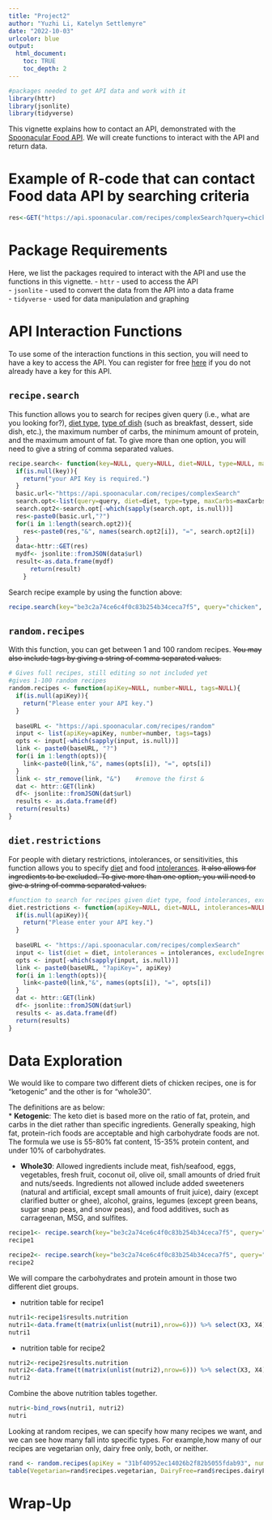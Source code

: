```yaml
---
title: "Project2"
author: "Yuzhi Li, Katelyn Settlemyre"
date: "2022-10-03"
urlcolor: blue
output: 
  html_document:
    toc: TRUE
    toc_depth: 2
---
```


```r
#packages needed to get API data and work with it
library(httr)
library(jsonlite)
library(tidyverse)
```
This vignette explains how to contact an API, demonstrated with the [Spoonacular Food API](https://spoonacular.com/food-api). We will create functions to interact with the API and return data. 

# Example of R-code that can contact Food data API by searching criteria

```r
res<-GET("https://api.spoonacular.com/recipes/complexSearch?query=chicken&maxFat=60&number=5&apiKey=be3c2a74ce6c4f0c83b254b34ceca7f5")
```

# Package Requirements

Here, we list the packages required to interact with the API and use the functions in this vignette.
- `httr` \- used to access the API  
- `jsonlite` \- used to convert the data from the API into a data frame  
- `tidyverse` \- used for data manipulation and graphing

# API Interaction Functions
To use some of the interaction functions in this section, you will need to have a key to access the API. You can register for free [here](https://spoonacular.com/food-api/console#Dashboard) if you do not already have a key for this API.

## `recipe.search`
This function allows you to search for recipes given query (i.e., what are you looking for?), [diet type](https://spoonacular.com/food-api/docs#Diets), [type of dish](https://spoonacular.com/food-api/docs#Meal-Types) (such as breakfast, dessert, side dish, etc.), the maximum number of carbs, the minimum amount of protein, and the maximum amount of fat. To give more than one option, you will need to give a string of comma separated values.
```r
recipe.search<- function(key=NULL, query=NULL, diet=NULL, type=NULL, maxCarbs=NULL, minProtein=NULL, maxFat=NULL){
  if(is.null(key)){
    return("your API Key is required.")
  }
  basic.url<-"https://api.spoonacular.com/recipes/complexSearch"
  search.opt<-list(query=query, diet=diet, type=type, maxCarbs=maxCarbs, minProtein=minProtein, maxFat=maxFat, apiKey=key)
  search.opt2<-search.opt[-which(sapply(search.opt, is.null))]
  res<-paste0(basic.url,"?")
  for(i in 1:length(search.opt2)){
    res<-paste0(res,"&", names(search.opt2[i]), "=", search.opt2[i])
  }
  data<-httr::GET(res)
  mydf<- jsonlite::fromJSON(data$url)
  result<-as.data.frame(mydf)
      return(result)
    }
```

Search recipe example by using the function above:

```r
recipe.search(key="be3c2a74ce6c4f0c83b254b34ceca7f5", query="chicken", maxFat=60)
```

## `random.recipes`
With this function, you can get between 1 and 100 random recipes. ~~You may also include tags by giving a string of comma separated values.~~
```r
# Gives full recipes, still editing so not included yet
#gives 1-100 random recipes
random.recipes <- function(apiKey=NULL, number=NULL, tags=NULL){
  if(is.null(apiKey)){
    return("Please enter your API key.")
  }
  
  baseURL <- "https://api.spoonacular.com/recipes/random"
  input <- list(apiKey=apiKey, number=number, tags=tags)
  opts <- input[-which(sapply(input, is.null))]
  link <- paste0(baseURL, "?")
  for(i in 1:length(opts)){
    link<-paste0(link,"&", names(opts[i]), "=", opts[i])
  }
  link <- str_remove(link, "&")    #remove the first &
  dat <- httr::GET(link)
  df<- jsonlite::fromJSON(dat$url)
  results <- as.data.frame(df)
  return(results)
}
```

## `diet.restrictions`
For people with dietary restrictions, intolerances, or sensitivities, this function allows you to specify [diet](https://spoonacular.com/food-api/docs#Diets) and food [intolerances](https://spoonacular.com/food-api/docs#Intolerances). ~~It also allows for ingredients to be excluded. To give more than one option, you will need to give a string of comma separated values.~~
```r
#function to search for recipes given diet type, food intolerances, excluded ingredients
diet.restrictions <- function(apiKey=NULL, diet=NULL, intolerances=NULL, exclude=NULL){
  if(is.null(apiKey)){
    return("Please enter your API key.")
  }
  
  baseURL <- "https://api.spoonacular.com/recipes/complexSearch"
  input <- list(diet = diet, intolerances = intolerances, excludeIngredients = exclude)
  opts <- input[-which(sapply(input, is.null))]
  link <- paste0(baseURL, "?apiKey=", apiKey)
  for(i in 1:length(opts)){
    link<-paste0(link,"&", names(opts[i]), "=", opts[i])
  }
  dat <- httr::GET(link)
  df<- jsonlite::fromJSON(dat$url)
  results <- as.data.frame(df)
  return(results)
}
```



# Data Exploration

We would like to compare two different diets of chicken recipes, one is for "ketogenic" and the other is for "whole30". 

The definitions are as below:  
* **Ketogenic**: The keto diet is based more on the ratio of fat, protein, and carbs in the diet rather than specific ingredients. Generally speaking, high fat, protein-rich foods are acceptable and high carbohydrate foods are not. The formula we use is 55-80% fat content, 15-35% protein content, and under 10% of carbohydrates.

* **Whole30**: Allowed ingredients include meat, fish/seafood, eggs, vegetables, fresh fruit, coconut oil, olive oil, small amounts of dried fruit and nuts/seeds. Ingredients not allowed include added sweeteners (natural and artificial, except small amounts of fruit juice), dairy (except clarified butter or ghee), alcohol, grains, legumes (except green beans, sugar snap peas, and snow peas), and food additives, such as carrageenan, MSG, and sulfites.

```r
recipe1<- recipe.search(key="be3c2a74ce6c4f0c83b254b34ceca7f5", query="chicken", diet="ketogenic", minProtein=5, maxCarbs=100)
recipe1

recipe2<- recipe.search(key="be3c2a74ce6c4f0c83b254b34ceca7f5", query="chicken", diet="whole30", minProtein=5, maxCarbs=100)
recipe2
```

We will compare the carbohydrates and protein amount in those two different diet groups.

* nutrition table for recipe1

```r
nutri1<-recipe1$results.nutrition
nutri1<-data.frame(t(matrix(unlist(nutri1),nrow=6))) %>% select(X3, X4) %>% rename(Protein=X3, Carbohydrates=X4) %>% add_column(Diet="keto")
nutri1
```

* nutrition table for recipe2

```r
nutri2<-recipe2$results.nutrition
nutri2<-data.frame(t(matrix(unlist(nutri2),nrow=6))) %>% select(X3, X4) %>% rename(Protein=X3, Carbohydrates=X4) %>% add_column(Diet="whole")
nutri2
```
Combine the above nutrition tables together.

```r
nutri<-bind_rows(nutri1, nutri2)
nutri
```


Looking at random recipes, we can specify how many recipes we want, and we can see how many fall into specific types. For example,how many of our recipes are vegetarian only, dairy free only, both, or neither.
```r
rand <- random.recipes(apiKey = "31bf40952ec14026b2f82b5055fdab93", number=20)
table(Vegetarian=rand$recipes.vegetarian, DairyFree=rand$recipes.dairyFree)
```


# Wrap-Up